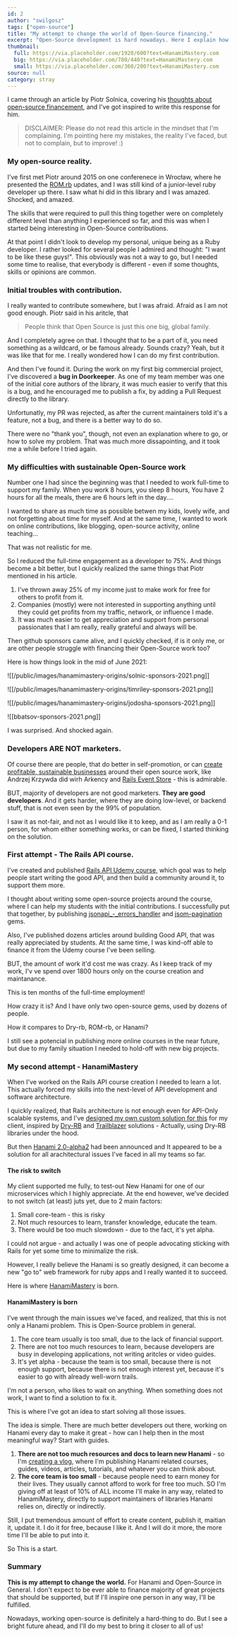 ```yaml
---
id: 2
author: "swilgosz"
tags: ["open-source"]
title: "My attempt to change the world of Open-Source financing."
excerpt: "Open-Source development is hard nowadays. Here I explain how I want to make it easier."
thumbnail:
  full: https://via.placeholder.com/1920/600?text=HanamiMastery.com
  big: https://via.placeholder.com/780/440?text=HanamiMastery.com
  small: https://via.placeholder.com/360/200?text=HanamiMastery.com
source: null
category: stray
---
```


I came through an article by Piotr Solnica, covering his [thoughts about open-source financement](https://solnic.codes/2021/06/04/10-years-of-open-source/), and I've got inspired to write this response for him.

> DISCLAIMER: Please do not read this article in the mindset that I'm complaining. I'm pointing here my mistakes, the reality I've faced, but not to complain, but to improve! :)

### My open-source reality.

I've first met Piotr around 2015 on one conferenece in Wrocław, where he presented the [ROM.rb](rom-rb.org) updates, and I was still kind of a junior-level ruby developer up there. I saw what hi did in this library and I was amazed. Shocked, and amazed.

The skills that were required to pull this thing together were on completely different level than anything I experienced so far, and this was when I started being interesting in Open-Source contributions.

At that point I didn't look to develop my personal, unique being as a Ruby developer. I rather looked for several people I admired and thought: "I want to be like these guys!". This obviously was not a way to go, but I needed some time to realise, that everybody is different - even if some thoughts, skills or opinions are common.

### Initial troubles with contribution.

I really wanted to contribute somewhere, but I was afraid. Afraid as I am not good enough. Piotr said in his aritcle, that

> People think that Open Source is just this one big, global family.

And I completely agree on that. I thought that to be a part of it, you need something as a wildcard, or be famous already. Sounds crazy? Yeah, but it was like that for me. I really wondered how I can do my first contribution.

And then I've found it. During the work on my first big commercial project, I've discovered a **bug in Doorkeeper**. As one of my team member was one of the initial core authors of the library, it was much easier to verify that this is a bug, and he encouraged me to publish a fix, by adding a Pull Request directly to the library.

Unfortunatly, my PR was rejected, as after the current maintainers told it's a feature, not a bug, and there is a better way to do so.

There were no "thank you", though, not even an explanation where to go, or how to solve my problem. That was much more dissapointing, and it took me a while before I tried again.

### My difficulties with sustainable Open-Source work

Number one I had since the beginning was that I needed to work full-time to support my family. When you work 8 hours, you sleep 8 hours, You have 2 hours for all the meals, there are 6 hours left in the day....

I wanted to share as much time as possible betwen my kids, lovely wife, and not forgetting about time for myself. And at the same time, I wanted to work on online contributions, like blogging, open-source activity, online teaching...

That was not realistic for me.

So I reduced the full-time engagement as a developer to 75%. And things become a bit better, but I quickly realized the same things that Piotr mentioned in his article.

1. I've thrown away 25% of my income just to make work for free for others to profit from it.
2. Companies (mostly) were not interested in supporting anything until they could get profits from my traffic, network, or influence I made.
3. It was much easier to get appreciation and support from personal passionates that I am really, really grateful and always will be.

Then github sponsors came alive, and I quickly checked, if is it only me, or are other people struggle with financing their Open-Source work too?

Here is how things look in the mid of June 2021:

![[/public/images/hanamimastery-origins/solnic-sponsors-2021.png]]

![[/public/images/hanamimastery-origins/timriley-sponsors-2021.png]]

![[/public/images/hanamimastery-origins/jodosha-sponsors-2021.png]]

![[bbatsov-sponsors-2021.png]]

I was surprised. And shocked again.

### Developers ARE NOT marketers.

Of course there are people, that do better in self-promotion, or can [create profitable, sustainable businesses](https://courses.arkademy.dev/) around their open source work, like Andrzej Krzywda did wirh Arkency and [Rails Event Store](https://railseventstore.org/) - this is admirable.

BUT, majority of developers are not good marketers. **They are good developers**. And it gets harder, where they are doing low-level, or backend stuff, that is not even seen by the 99% of population.

I saw it as not-fair, and not as I would like it to keep, and as I am really a 0-1 person, for whom either something works, or can be fixed, I started thinking on the solution.

### First attempt - The Rails API course.

I've created and published [Rails API Udemy course](https://www.udemy.com/course/ruby-on-rails-api-the-complete-guide/), which goal was to help people start writing the good API, and then build a community around it, to support them more.

I thought about writing some open-source projects around the course, where I can help my students with the initial contributions. I successfully put that together, by publishing [jsonapi_-_errors_handler](https://github.com/driggl/jsonapi_errors_handler) and [jsom-pagination](https://github.com/useo-pl/jsom-pagination) gems.

Also, I've published dozens articles around building Good API, that was really appreciated by students. At the same time, I was kind-off able to finance it from the Udemy course I've been selling.

BUT, the amount of work it'd cost me was crazy. As I keep track of my work, I'v ve spend over 1800 hours only on the course creation and maintanance.

This is ten months of the full-time employment!

How crazy it is? And I have only two open-source gems, used by dozens of people.

How it compares to Dry-rb, ROM-rb, or Hanami?

I still see a potencial in publishing more online courses in the near future, but due to my family situation I needed to hold-off with new big projects.

### My second attempt - HanamiMastery

When I've worked on the Rails API course creation I needed to learn a lot. This actually forced my skills into the next-level of API development and software architecture.

I quickly realized, that Rails architecture is not enough even for API-Only scalable systems, and I've [designed my own custom solution for this](https://driggl.com/blog/a/cars-api-endpoints-in-rails-applications) for my client, inspired by [Dry-RB](https://dry-rb.org/gems) and [Trailblazer](https://trailblazer.to/2.1/docs/trailblazer.html) solutions - Actually, using Dry-RB libraries under the hood.


But then [Hanami 2.0-alpha2](https://hanamirb.org/blog/2021/05/04/announcing-hanami-200alpha2/) had been announced and It appeared to be a solution for all arachitectural issues I've faced in all my teams so far.

#### The risk to switch

My client supported me fully, to test-out New Hanami for one of our microservices which I highly appreciate. At the end however, we've decided to not switch (at least) juts yet, due to 2 main factors:

1. Small core-team - this is risky
2. Not much resources to learn, transfer knowledge, educate the team.
3. There would be too much slowdown - due to the fact, it's yet alpha.

I could not argue - and actually I was one of people advocating sticking with Rails for yet some time to minimalize the risk.

However, I really believe the Hanami is so greatly designed, it can become a new "go to" web framework for ruby apps and I really wanted it to succeed.

Here is where [HanamiMastery](https://hanamimastery.com) is born.

#### HanamiMastery is born

I've went through the main issues we've faced, and realized, that this is not only a Hanami problem. This is Open-Source problem in general.

1. The core team usually is too small, due to the lack of financial support.
2. There are not too much resources to learn, because developers are busy in developing applications, not writing aritcles or video guides.
3. It's yet alpha - because the team is too small, because there is not enough support, because there is not enough interest yet, because it's easier to go with already well-worn trails.

I'm not a person, who likes to wait on anything. When something does not work, I want to find a solution to fix it.

This is where I've got an idea to start solving all those issues.

The idea is simple. There are much better developers out there, working on Hanami every day to make it great - how can I help then in the most meaningful way? Start with guides.

1. **There are not too much resources and docs to learn new Hanami** - so I'm [creating a vlog](https://www.youtube.com/channel/UC4Z5nwSfZrUO4NI_n9SY3uQ), where I'm publishing Hanami related courses, guides, videos, articles, tutorials, and whatever you can think about.
2. **The core team is too small** - because people need to earn money for their lives. They usually cannot afford to work for free too much. SO I'm giving off at least of 10% of ALL income I'll make in any way, related to HanamiMastery, directly to support maintainers of libraries Hanami relies on, directly or indirectly.

Still, I put tremendous amount of effort to create content, publish it, maitian it, update it. I do it for free, because I like it. And I will do it more, the more time I'll be able to put into it.

So This is a start.

### Summary

**This is my attempt to change the world.** For Hanami and Open-Source in General. I don't expect to be ever able to finance majority of great projects that should be supported, but If I'll inspire one person in any way, I'll be fulfilled.

Nowadays, working open-source is definitely a hard-thing to do. But I see a bright future ahead, and I'll do my best to bring it closer to all of us!
